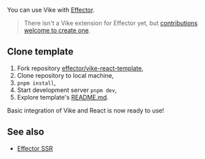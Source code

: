 
<CommunityNote />

You can use Vike with [Effector](https://effector.dev).

> There isn't a <Link href="/extensions">Vike extension</Link> for Effector yet, but [contributions welcome to create one](https://github.com/vikejs/vike/issues/1715).


## Clone template

1. Fork repository [effector/vike-react-template](https://github.com/effector/vike-react-template),
2. Clone repository to local machine,
3. `pnpm install`,
4. Start development server `pnpm dev`,
5. Explore template's [README.md](https://github.com/effector/vike-react-template).

Basic integration of Vike and React is now ready to use!


## See also

- [Effector SSR](https://effector.dev/en/guides/server-side-rendering/)
